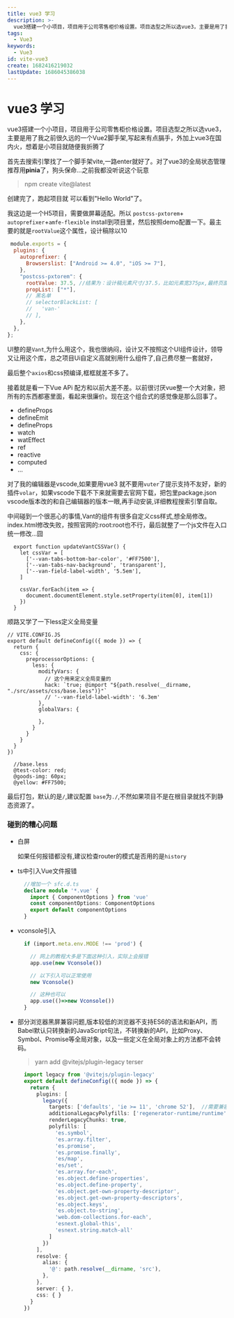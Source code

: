 ```yaml
---
title: vue3 学习
description: >-
  vue3搭建一个小项目，项目用于公司零售柜价格设置。项目选型之所以选vue3，主要是用了我之前很久远的一个Vue2脚手架,写起来有点膈手，外加上vue3在国内火，想着是小项目就随便我折腾了。
tags:
  - Vue3
keywords:
  - Vue3
id: vite-vue3
create: 1682416219032
lastUpdate: 1686045386038
---
```

# vue3 学习

vue3搭建一个小项目，项目用于公司零售柜价格设置。项目选型之所以选vue3，主要是用了我之前很久远的一个Vue2脚手架,写起来有点膈手，外加上vue3在国内火，想着是小项目就随便我折腾了

首先去搜索引擎找了一个脚手架vite,一路enter就好了。对了vue3的全局状态管理推荐用**pinia**了，狗头保命...之前我都没听说这个玩意
> npm create vite@latest

创建完了，跑起项目就 可以看到"Hello World"了。

我这边是一个H5项目，需要做屏幕适配。所以 `postcss-pxtorem`+ `autoprefixer`+`amfe-flexible` install到项目里，然后按照demo配置一下。最主要的就是`rootValue`这个属性，设计稿除以10

```JS:.postcssrc.cjs
 module.exports = {
  plugins: {
    autoprefixer: {
      Browserslist: ["Android >= 4.0", "iOS >= 7"],
    },
    "postcss-pxtorem": {
      rootValue: 37.5, //结果为：设计稿元素尺寸/37.5，比如元素宽375px,最终页面会换算成 10rem
      propList: ["*"],
      // 黑名单
      // selectorBlackList: [
      //   'van-'
      // ],
    },
  },
};
```

UI整的是`Vant`,为什么用这个，我也很纳闷，设计又不按照这个UI组件设计，领导又让用这个库，总之项目Ui自定义高就别用什么组件了,自己费尽整一套就好，

最后整个`axios`和css预编译,框框就差不多了。

接着就是看一下Vue APi 配方和以前大差不差。以前很讨厌vue整一个大对象，把所有的东西都塞里面，看起来很廉价。现在这个组合式的感觉像是那么回事了。

* defineProps
* defineEmit
* defineProps
* watch
* watEffect
* ref
* reactive
* computed
* ...

对了我的编辑器是vscode,如果要用vue3 就不要用`vuter`了提示支持不友好，新的插件`volar`，如果vscode下载不下来就需要去官网下载，把包里package.json vscode版本改的和自己编辑器的版本一眼,再手动安装,详细教程搜索引擎自取。

中间碰到一个很恶心的事情,Vant的组件有很多自定义css样式,想全局修改。index.html修改失败，按照官网的:root:root也不行，最后就整了一个js文件在入口统一修改...囧
```JS
  export function updateVantCSSVar() {
    let cssVar = [
      ['--van-tabs-bottom-bar-color', '#FF7500'],
      ['--van-tabs-nav-background', 'transparent'],
      ['--van-field-label-width', '5.5em'],
    ]

    cssVar.forEach(item => {
      document.documentElement.style.setProperty(item[0], item[1])
    })
  }
```

顺路又学了一下less定义全局变量
```JS:VITE.CONFIG.JS
// VITE.CONFIG.JS
export default defineConfig(({ mode }) => {
  return {
    css: {
      preprocessorOptions: {
        less: {
          modifyVars: {
            // 这个用来定义全局变量的
            hack: `true; @import "${path.resolve(__dirname, "./src/assets/css/base.less")}"`
            // '--van-field-label-width': '6.3em'
          },
          globalVars: {

          },
        }
      }
    }
  }
})

  //base.less
  @test-color: red;
  @goods-img: 60px;
  @yellow: #FF7500;

```

最后打包，默认的是`/`,建议配置 `base`为`./`,不然如果项目不是在根目录就找不到静态资源了。

### 碰到的糟心问题

  - 白屏

    如果任何报错都没有,建议检查router的模式是否用的是`history`
  * ts中引入Vue文件报错

    ```ts:sfc.d.ts
      //增加一个 sfc.d.ts
      declare module '*.vue' {
        import { ComponentOptions } from 'vue'
        const componentOptions: ComponentOptions
        export default componentOptions
      }
    ```
  * vconsole引入
    ```JS:main.ts
      if (import.meta.env.MODE !== 'prod') {

        // 网上的教程大多是下面这种引入，实际上会报错
        app.use(new Vconsole())

        // 以下引入可以正常使用
        new Vconsole()

        // 这种也可以
        app.use(()=>new Vconsole())
      }
    ```
  * 部分浏览器黑屏兼容问题,版本较低的浏览器不支持ES6的语法和新API，而Babel默认只转换新的JavaScript句法，不转换新的API，比如Proxy、Symbol、Promise等全局对象，以及一些定义在全局对象上的方法都不会转码。
    > yarn add @vitejs/plugin-legacy terser
    ```ts:vite.config.ts
      import legacy from '@vitejs/plugin-legacy'
      export default defineConfig(({ mode }) => {
        return {
          plugins: [
            legacy({
              targets: ['defaults', 'ie >= 11', 'chrome 52'],  //需要兼容的目标列表，可以设置多个
              additionalLegacyPolyfills: ['regenerator-runtime/runtime'],
              renderLegacyChunks: true,
              polyfills: [
                'es.symbol',
                'es.array.filter',
                'es.promise',
                'es.promise.finally',
                'es/map',
                'es/set',
                'es.array.for-each',
                'es.object.define-properties',
                'es.object.define-property',
                'es.object.get-own-property-descriptor',
                'es.object.get-own-property-descriptors',
                'es.object.keys',
                'es.object.to-string',
                'web.dom-collections.for-each',
                'esnext.global-this',
                'esnext.string.match-all'
              ]
            })
          ],
          resolve: {
            alias: {
              '@': path.resolve(__dirname, 'src'),
            },
          },
          server: { },
          css: { }
        }
      })
    ```

  
  





